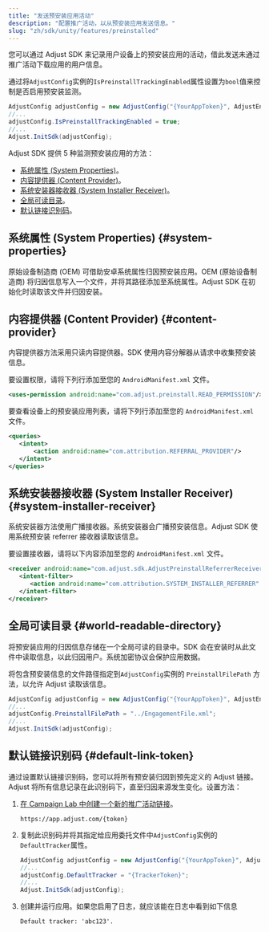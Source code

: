 ```yaml
---
title: "发送预安装应用活动"
description: "配置推广活动，以从预安装应用发送信息。"
slug: "zh/sdk/unity/features/preinstalled"
---
```


您可以通过 Adjust SDK 来记录用户设备上的预安装应用的活动，借此发送未通过推广活动下载应用的用户信息。

通过将`AdjustConfig`实例的`IsPreinstallTrackingEnabled`属性设置为`bool`值来控制是否启用预安装监测。

```cs
AdjustConfig adjustConfig = new AdjustConfig("{YourAppToken}", AdjustEnvironment.Sandbox, true);
//...
adjustConfig.IsPreinstallTrackingEnabled = true;
//...
Adjust.InitSdk(adjustConfig);
```

Adjust SDK 提供 5 种监测预安装应用的方法：

-  [系统属性 \(System Properties\)](#system-properties)。
-  [内容提供器 \(Content Provider\)](#content-provider)。
-  [系统安装器接收器 \(System Installer Receiver\)](#system-installer-receiver)。
-  [全局可读目录](#world-readable-directory)。
-  [默认链接识别码](#default-link-token)。

## 系统属性 \(System Properties\) {#system-properties}

原始设备制造商 \(OEM\) 可借助安卓系统属性归因预安装应用。OEM \(原始设备制造商\) 将归因信息写入一个文件，并将其路径添加至系统属性。Adjust SDK 在初始化时读取该文件并归因安装。

## 内容提供器 \(Content Provider\) {#content-provider}

内容提供器方法采用只读内容提供器。SDK 使用内容分解器从请求中收集预安装信息。

要设置权限，请将下列行添加至您的 `AndroidManifest.xml` 文件。

<CodeBlock title="AndroidManifest.xml">

```xml
<uses-permission android:name="com.adjust.preinstall.READ_PERMISSION"/>
```

</CodeBlock>

要查看设备上的预安装应用列表，请将下列行添加至您的 `AndroidManifest.xml` 文件。

<CodeBlock title="AndroidManifest.xml">

```xml
<queries>
   <intent>
       <action android:name="com.attribution.REFERRAL_PROVIDER"/>
   </intent>
</queries>

```

</CodeBlock>

## 系统安装器接收器 \(System Installer Receiver\) {#system-installer-receiver}

系统安装器方法使用广播接收器。系统安装器会广播预安装信息。Adjust SDK 使用系统预安装 referrer 接收器读取该信息。

要设置接收器，请将以下内容添加至您的 `AndroidManifest.xml` 文件。

<CodeBlock title="AndroidManifest.xml">

```xml
<receiver android:name="com.adjust.sdk.AdjustPreinstallReferrerReceiver">
   <intent-filter>
      <action android:name="com.attribution.SYSTEM_INSTALLER_REFERRER" />
   </intent-filter>
</receiver>

```

</CodeBlock>

## 全局可读目录 {#world-readable-directory}

将预安装应用的归因信息存储在一个全局可读的目录中。SDK 会在安装时从此文件中读取信息，以此归因用户。系统加密协议会保护应用数据。

将包含预安装信息的文件路径指定到`AdjustConfig`实例的 `PreinstallFilePath` 方法，以允许 Adjust 读取该信息。

```cs
AdjustConfig adjustConfig = new AdjustConfig("{YourAppToken}", AdjustEnvironment.Sandbox, true);
//...
adjustConfig.PreinstallFilePath = "../EngagementFile.xml";
//...
Adjust.InitSdk(adjustConfig);
```

## 默认链接识别码 {#default-link-token}

通过设置默认链接识别码，您可以将所有预安装归因到预先定义的 Adjust 链接。Adjust 将所有信息记录在此识别码下，直至归因来源发生变化。设置方法：

1. [在 Campaign Lab 中创建一个新的推广活动链接](https://help.adjust.com/zh/article/links)。

   ```http
   https://app.adjust.com/{token}
   ```

2. 复制此识别码并将其指定给应用委托文件中`AdjustConfig`实例的`DefaultTracker`属性。

   ```cs
   AdjustConfig adjustConfig = new AdjustConfig("{YourAppToken}", AdjustEnvironment.Sandbox);
   //...
   adjustConfig.DefaultTracker = "{TrackerToken}";
   //...
   Adjust.InitSdk(adjustConfig);
   ```

3. 创建并运行应用。如果您启用了日志，就应该能在日志中看到如下信息

   ```text
   Default tracker: 'abc123'.
   ```
